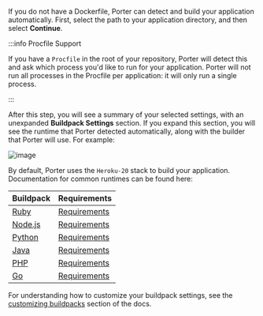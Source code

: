 If you do not have a Dockerfile, Porter can detect and build your application automatically. First, select the path to your application directory, and then select **Continue**.

:::info Procfile Support

If you have a `Procfile` in the root of your repository, Porter will detect this and ask which process you'd like to run for your application. Porter will not run all processes in the Procfile per application: it will only run a single process.

:::

After this step, you will see a summary of your selected settings, with an unexpanded **Buildpack Settings** section. If you expand this section, you will see the runtime that Porter detected automatically, along with the builder that Porter will use. For example:

![image](https://imagedelivery.net/l4LYM_vOYKe7O1NCT_Nc_g/1fe0f6bf-a38c-4335-2062-9850c023cc00/large)

By default, Porter uses the `Heroku-20` stack to build your application. Documentation for common runtimes can be found here:

| Buildpack                                                                        | Requirements                                                         |
| :------------------------------------------------------------------------------- | :------------------------------------------------------------------- |
| [Ruby](https://elements.heroku.com/buildpacks/heroku/heroku-buildpack-ruby)      | [Requirements](https://devcenter.heroku.com/articles/ruby-support)   |
| [Node.js](https://elements.heroku.com/buildpacks/heroku/heroku-buildpack-nodejs) | [Requirements](https://devcenter.heroku.com/articles/nodejs-support) |
| [Python](https://elements.heroku.com/buildpacks/heroku/heroku-buildpack-python)  | [Requirements](https://devcenter.heroku.com/articles/python-support) |
| [Java](https://elements.heroku.com/buildpacks/heroku/heroku-buildpack-java)      | [Requirements](https://devcenter.heroku.com/articles/java-support)   |
| [PHP](https://elements.heroku.com/buildpacks/heroku/heroku-buildpack-php)        | [Requirements](https://devcenter.heroku.com/articles/php-support)    |
| [Go](https://elements.heroku.com/buildpacks/heroku/heroku-buildpack-go)          | [Requirements](https://devcenter.heroku.com/articles/go-support)     |

For understanding how to customize your buildpack settings, see the [customizing buildpacks](#customizing-buildpacks) section of the docs.
